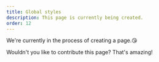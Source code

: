 ```yaml
---
title: Global styles
description: This page is currently being created.
order: 12
---
```


We're currently in the process of creating a page.😘

Wouldn't you like to contribute this page? That's amazing!
